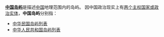 '''[[中国岛屿|中国岛屿]]'''是描述[[中国|中国]]地理范围内的岛屿。
因中国政治现实上有[[两个中国|两个主权国家或政治实体]]，'''中国岛屿'''分别指：
* [[中华民国岛屿列表|中华民国岛屿列表]]
* [[中华人民共和国岛屿列表|中华人民共和国岛屿列表]]

{{disambiguation|cat=四字消歧義}}